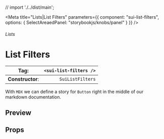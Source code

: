 
// import './../dist/main';

<Meta
	title="Lists|List Filters"
	parameters={{
		component: "sui-list-filters",
		options: { SelectAreaedPanel: "storybookjs/knobs/panel" }
	}}
/>

###### Lists

# List Filters

| **Tag**:         | `<sui-list-filters />` |
| ---------------- | ---------------------: |
| **Constructor**: |       `SuiListFilters` |

With `MDX` we can define a story for `Button` right in the middle of our
markdown documentation.

## Preview

## Props
